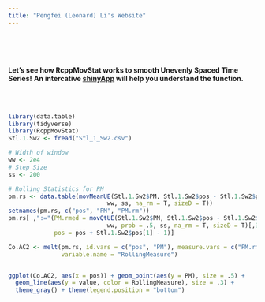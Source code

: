 ```yaml
---
title: "Pengfei (Leonard) Li's Website"
---
```


\
\
\

__Let's see how RcppMovStat works to smooth Unevenly Spaced Time Series!__
__An intercative [shinyApp](https://www.shinyapps.io/admin/#/application/257879/urls) will help you understand the function.__

\
\

```r

library(data.table)
library(tidyverse)
library(RcppMovStat)
Stl.1.Sw2 <- fread("Stl_1_Sw2.csv")

# Width of window
ww <- 2e4
# Step Size
ss <- 200

# Rolling Statistics for PM
pm.rs <- data.table(movMeanUE(Stl.1.Sw2$PM, Stl.1.Sw2$pos - Stl.1.Sw2$pos[1] + 1, 
                            ww, ss, na_rm = T, sizeD = T)) 
setnames(pm.rs, c("pos", "PM", "PM.rm"))
pm.rs[ ,":="(PM.rmed = movQtUE(Stl.1.Sw2$PM, Stl.1.Sw2$pos - Stl.1.Sw2$pos[1] + 1, 
                            ww, prob = .5, ss, na_rm = T, sizeD = T)[,3],
             pos = pos + Stl.1.Sw2$pos[1] - 1)]

Co.AC2 <- melt(pm.rs, id.vars = c("pos", "PM"), measure.vars = c("PM.rm", "PM.rmed"),
               variable.name = "RollingMeasure")


ggplot(Co.AC2, aes(x = pos)) + geom_point(aes(y = PM), size = .5) + 
  geom_line(aes(y = value, color = RollingMeasure), size = .3) + 
  theme_gray() + theme(legend.position = "bottom")
```